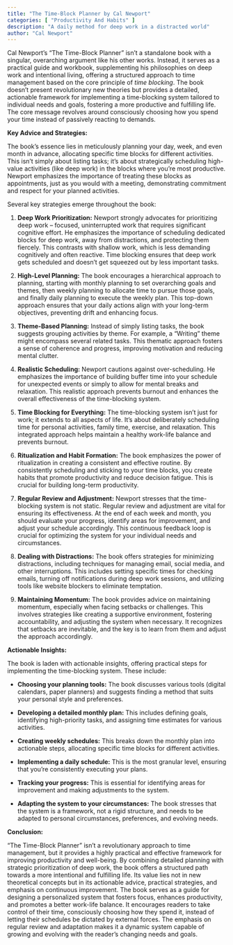 ```yaml
---
title: "The Time-Block Planner by Cal Newport"
categories: [ "Productivity And Habits" ]
description: "A daily method for deep work in a distracted world"
author: "Cal Newport"
---
```

Cal Newport's "The Time-Block Planner" isn't a standalone book with a singular, overarching argument like his other works. Instead, it serves as a practical guide and workbook, supplementing his philosophies on deep work and intentional living, offering a structured approach to time management based on the core principle of *time blocking*. The book doesn't present revolutionary new theories but provides a detailed, actionable framework for implementing a time-blocking system tailored to individual needs and goals, fostering a more productive and fulfilling life.  The core message revolves around consciously choosing how you spend your time instead of passively reacting to demands.


**Key Advice and Strategies:**

The book's essence lies in meticulously planning your day, week, and even month in advance, allocating specific time blocks for different activities.  This isn't simply about listing tasks; it's about strategically scheduling high-value activities (like deep work) in the blocks where you're most productive.  Newport emphasizes the importance of treating these blocks as appointments, just as you would with a meeting, demonstrating commitment and respect for your planned activities.

Several key strategies emerge throughout the book:


1. **Deep Work Prioritization:**  Newport strongly advocates for prioritizing deep work – focused, uninterrupted work that requires significant cognitive effort. He emphasizes the importance of scheduling dedicated blocks for deep work, away from distractions, and protecting them fiercely.  This contrasts with shallow work, which is less demanding cognitively and often reactive.  Time blocking ensures that deep work gets scheduled and doesn't get squeezed out by less important tasks.

2. **High-Level Planning:** The book encourages a hierarchical approach to planning, starting with monthly planning to set overarching goals and themes, then weekly planning to allocate time to pursue those goals, and finally daily planning to execute the weekly plan.  This top-down approach ensures that your daily actions align with your long-term objectives, preventing drift and enhancing focus.

3. **Theme-Based Planning:** Instead of simply listing tasks, the book suggests grouping activities by theme. For example, a "Writing" theme might encompass several related tasks. This thematic approach fosters a sense of coherence and progress, improving motivation and reducing mental clutter.

4. **Realistic Scheduling:** Newport cautions against over-scheduling.  He emphasizes the importance of building buffer time into your schedule for unexpected events or simply to allow for mental breaks and relaxation. This realistic approach prevents burnout and enhances the overall effectiveness of the time-blocking system.

5. **Time Blocking for Everything:** The time-blocking system isn't just for work; it extends to all aspects of life.  It's about deliberately scheduling time for personal activities, family time, exercise, and relaxation.  This integrated approach helps maintain a healthy work-life balance and prevents burnout.

6. **Ritualization and Habit Formation:**  The book emphasizes the power of ritualization in creating a consistent and effective routine. By consistently scheduling and sticking to your time blocks, you create habits that promote productivity and reduce decision fatigue.  This is crucial for building long-term productivity.

7. **Regular Review and Adjustment:**  Newport stresses that the time-blocking system is not static.  Regular review and adjustment are vital for ensuring its effectiveness.  At the end of each week and month, you should evaluate your progress, identify areas for improvement, and adjust your schedule accordingly.  This continuous feedback loop is crucial for optimizing the system for your individual needs and circumstances.

8. **Dealing with Distractions:**  The book offers strategies for minimizing distractions, including techniques for managing email, social media, and other interruptions.  This includes setting specific times for checking emails, turning off notifications during deep work sessions, and utilizing tools like website blockers to eliminate temptation.

9. **Maintaining Momentum:**  The book provides advice on maintaining momentum, especially when facing setbacks or challenges. This involves strategies like creating a supportive environment, fostering accountability, and adjusting the system when necessary. It recognizes that setbacks are inevitable, and the key is to learn from them and adjust the approach accordingly.


**Actionable Insights:**

The book is laden with actionable insights, offering practical steps for implementing the time-blocking system.  These include:


* **Choosing your planning tools:** The book discusses various tools (digital calendars, paper planners) and suggests finding a method that suits your personal style and preferences.

* **Developing a detailed monthly plan:** This includes defining goals, identifying high-priority tasks, and assigning time estimates for various activities.

* **Creating weekly schedules:** This breaks down the monthly plan into actionable steps, allocating specific time blocks for different activities.

* **Implementing a daily schedule:** This is the most granular level, ensuring that you're consistently executing your plans.

* **Tracking your progress:**  This is essential for identifying areas for improvement and making adjustments to the system.

* **Adapting the system to your circumstances:** The book stresses that the system is a framework, not a rigid structure, and needs to be adapted to personal circumstances, preferences, and evolving needs.


**Conclusion:**

"The Time-Block Planner" isn't a revolutionary approach to time management, but it provides a highly practical and effective framework for improving productivity and well-being.  By combining detailed planning with strategic prioritization of deep work, the book offers a structured path towards a more intentional and fulfilling life.  Its value lies not in new theoretical concepts but in its actionable advice, practical strategies, and emphasis on continuous improvement.  The book serves as a guide for designing a personalized system that fosters focus, enhances productivity, and promotes a better work-life balance.  It encourages readers to take control of their time, consciously choosing how they spend it, instead of letting their schedules be dictated by external forces. The emphasis on regular review and adaptation makes it a dynamic system capable of growing and evolving with the reader’s changing needs and goals.

